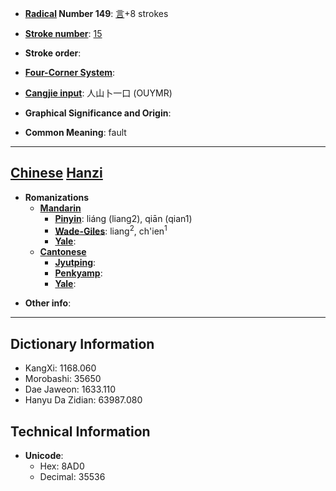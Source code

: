 * '''[[Wiktionary:Chinese radical index| Radical]] Number 149''': [[Wiktionary:Chinese radical index 言|言]]+8 strokes

* '''[[Wiktionary:Chinese total strokes index|Stroke number]]''': [[Wiktionary:Chinese total strokes index 15|15]]

* '''Stroke order''': 

* '''[[Wiktionary:Chinese four corner index|Four-Corner System]]''': 

* '''[[Wiktionary:Chinese Cangjie index|Cangjie input]]''': 人山卜一口 (OUYMR)

* '''Graphical Significance and Origin''': 

* '''Common Meaning''': fault

----

== [[Chinese]] [[Hanzi]] ==

* '''Romanizations'''
** '''[[Mandarin]]'''
*** '''[[Pinyin]]''': liáng (liang2), qiān (qian1)
*** '''[[Wade-Giles]]''': liang<sup>2</sup>, ch'ien<sup>1</sup>
*** '''[[Yale]]''': 
** '''[[Cantonese]]'''
*** '''[[Jyutping]]''':
*** '''[[Penkyamp]]''': 
*** '''[[Yale]]''': 

* '''Other info''': 

----

== Dictionary Information ==

* KangXi: 1168.060
* Morobashi: 35650
* Dae Jaweon: 1633.110
* Hanyu Da Zidian: 63987.080

== Technical Information ==

* '''Unicode''':
** Hex: 8AD0
** Decimal: 35536